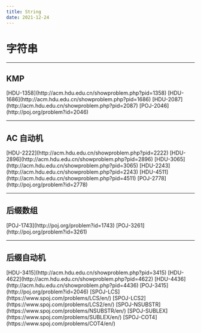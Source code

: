 ```yaml
---
title: String
date: 2021-12-24
---
```


# 字符串

---

## KMP

<div className={"flex-wrap flex gap-4"}>
  <Chip color="primary" radius="sm" variant="flat">
    [HDU-1358](http://acm.hdu.edu.cn/showproblem.php?pid=1358)
  </Chip>
  <Chip color="primary" radius="sm" variant="flat">
    [HDU-1686](http://acm.hdu.edu.cn/showproblem.php?pid=1686)
  </Chip>
  <Chip color="primary" radius="sm" variant="flat">
    [HDU-2087](http://acm.hdu.edu.cn/showproblem.php?pid=2087)
  </Chip>
  <Chip color="primary" radius="sm" variant="flat">
    [POJ-2046](http://poj.org/problem?id=2046)
  </Chip>
</div>

---

## AC 自动机

<div className={"flex-wrap flex gap-4"}>
  <Chip color="primary" radius="sm" variant="flat">
    [HDU-2222](http://acm.hdu.edu.cn/showproblem.php?pid=2222)
  </Chip>
  <Chip color="primary" radius="sm" variant="flat">
    [HDU-2896](http://acm.hdu.edu.cn/showproblem.php?pid=2896)
  </Chip>
  <Chip color="primary" radius="sm" variant="flat">
    [HDU-3065](http://acm.hdu.edu.cn/showproblem.php?pid=3065)
  </Chip>
  <Chip color="primary" radius="sm" variant="flat">
    [HDU-2243](http://acm.hdu.edu.cn/showproblem.php?pid=2243)
  </Chip>
  <Chip color="primary" radius="sm" variant="flat">
    [HDU-4511](http://acm.hdu.edu.cn/showproblem.php?pid=4511)
  </Chip>
  <Chip color="primary" radius="sm" variant="flat">
    [POJ-2778](http://poj.org/problem?id=2778)
  </Chip>
</div>

---

## 后缀数组

<div className={"flex-wrap flex gap-4"}>
  <Chip color="primary" radius="sm" variant="flat">
    [POJ-1743](http://poj.org/problem?id=1743)
  </Chip>
  <Chip color="primary" radius="sm" variant="flat">
    [POJ-3261](http://poj.org/problem?id=3261)
  </Chip>
</div>

---

## 后缀自动机

<div className={"flex-wrap flex gap-4"}>
  <Chip color="primary" radius="sm" variant="flat">
    [HDU-3415](http://acm.hdu.edu.cn/showproblem.php?pid=3415)
  </Chip>
  <Chip color="primary" radius="sm" variant="flat">
    [HDU-4622](http://acm.hdu.edu.cn/showproblem.php?pid=4622)
  </Chip>
  <Chip color="primary" radius="sm" variant="flat">
    [HDU-4436](http://acm.hdu.edu.cn/showproblem.php?pid=4436)
  </Chip>
  <Chip color="primary" radius="sm" variant="flat">
    [POJ-3415](http://poj.org/problem?id=2046)
  </Chip>
  <Chip color="primary" radius="sm" variant="flat">
    [SPOJ-LCS](https://www.spoj.com/problems/LCS/en/)
  </Chip>
  <Chip color="primary" radius="sm" variant="flat">
    [SPOJ-LCS2](https://www.spoj.com/problems/LCS2/en/)
  </Chip>
  <Chip color="primary" radius="sm" variant="flat">
    [SPOJ-NSUBSTR](https://www.spoj.com/problems/NSUBSTR/en/)
  </Chip>
  <Chip color="primary" radius="sm" variant="flat">
    [SPOJ-SUBLEX](https://www.spoj.com/problems/SUBLEX/en/)
  </Chip>
  <Chip color="primary" radius="sm" variant="flat">
    [SPOJ-COT4](https://www.spoj.com/problems/COT4/en/)
  </Chip>
</div>
